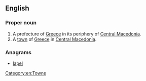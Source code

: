 {{also|pella}}
==English==

===Proper noun===
{{en-proper noun}}

# A prefecture of [[Greece]] in its periphery of [[Central Macedonia]].
# A [[town]] of [[Greece]] in [[Central Macedonia]].

===Anagrams===
* [[lapel#English|lapel]]


[[Category:en:Towns]]